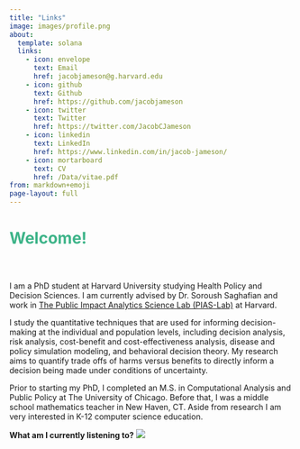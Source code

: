 ```yaml
---
title: "Links"
image: images/profile.png
about:
  template: solana
  links:
    - icon: envelope
      text: Email
      href: jacobjameson@g.harvard.edu
    - icon: github
      text: Github
      href: https://github.com/jacobjameson
    - icon: twitter
      text: Twitter
      href: https://twitter.com/JacobCJameson
    - icon: linkedin
      text: LinkedIn
      href: https://www.linkedin.com/in/jacob-jameson/
    - icon: mortarboard
      text: CV
      href: /Data/vitae.pdf
from: markdown+emoji
page-layout: full
---
```



<script
src="https://unpkg.com/github-calendar@latest/dist/github-calendar.min.js">
</script>

<link
rel="stylesheet"
href="https://unpkg.com/github-calendar@latest/dist/github-calendar-responsive.css"
/>


::: typewriter
<h1 style="font-weight: bold; color:#3EB489;">

Welcome!

</h1>
:::

<br>


I am a PhD student at Harvard University studying Health Policy and Decision Sciences. I am currently advised by Dr. Soroush Saghafian and work in [The Public Impact Analytics Science Lab (PIAS-Lab)](https://scholar.harvard.edu/saghafian/public-impact-analytics-science-lab-pias-lab-harvard) at Harvard.

I study the quantitative techniques that are used for informing decision-making at the individual and population levels, including decision analysis, risk analysis, cost-benefit and cost-effectiveness analysis, disease and policy simulation modeling, and behavioral decision theory. My research aims to quantify trade offs of harms versus benefits to directly inform a decision being made under conditions of uncertainty.

Prior to starting my PhD, I completed an M.S. in Computational Analysis and Public Policy at The University of Chicago. Before that, I was a middle school mathematics teacher in New Haven, CT. Aside from research I am very interested in K-12 computer science education.

\hline

**What am I currently listening to?** ![](https://spotify-github-profile.vercel.app/api/view?uid=22pabhxtridwheejz7rfec6fq&cover_image=true&theme=novatorem&show_offline=false&background_color=121212&interchange=false&bar_color=53b14f&bar_color_cover=true)


<div class="calendar">
</div>

<script>
GitHubCalendar(".calendar", "jacobjameson");
</script>


<br>


